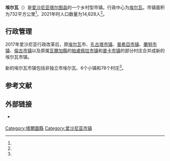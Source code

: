 {{Infobox settlement
| name                    = 埃尔瓦
| native_name             = Elva vald
| native_name_lang        = et
| settlement_type         = [[愛沙尼亞行政區劃|市镇]]
| image_skyline           = Elva raekoda 2020.jpg
| image_caption           = 2020年时的埃尔瓦市政厅
| image_flag              = Elva valla lipp.svg
| flag_size               = 125px
| image_shield            = Elva valla vapp.svg
| shield_size             = 75px
| image_map               = Eesti Elva vald 2017.svg
| map_caption             = 埃尔瓦市镇在爱沙尼亚的位置
| pushpin_map             = 
| pushpin_label_position  = 
| pushpin_map_alt         = 
| pushpin_map_caption     = 
| coordinates             = 
| coor_pinpoint           = 
| coordinates_footnotes   = 
| subdivision_type        = [[世界政區索引|国家]]
| subdivision_name        = [[愛沙尼亞|愛沙尼亞]]
| subdivision_type1       = [[愛沙尼亞行政區劃|县]]
| subdivision_name1       = [[塔尔图县|塔尔图县]]
| seat_type               = 行政中心
| seat                    = [[埃尔瓦_(爱沙尼亚)|埃尔瓦]]
| established_title       = 合并成立
| established_date        = 2017年10月24日
| government_footnotes    = 
| leader_party            = 
| leader_title            = 
| leader_name             = 
| unit_pref               = Metric
| area_footnotes          = <ref name="haldus"/>
| area_note               = 
| area_water_percent      = 
| area_rank               = 
| area_total_km2          = 732.27
| elevation_footnotes     = 
| elevation_m             = 
| population_as_of        = 2021
| population_footnotes    = <ref name="demog"/>
| population_total        = 14,628
| population_density_km2  = auto
| population_note         = 
| timezone1               = 
| utc_offset1             = 
| timezone1_DST           = 
| utc_offset1_DST         = 
| postal_code_type        = 邮政编码
| postal_code             = 
| area_code_type          = 
| area_code               = 
| iso_code                = 
| website                 = {{URL|https://www.elva.ee/}}
| footnotes               = 
}}
'''埃尔瓦'''（{{lang-et|Elva vald}}）是[[爱沙尼亚|爱沙尼亚]][[塔尔图县|塔尔图县]]的一个乡村型市镇。行政中心为[[埃尔瓦_(爱沙尼亚)|埃尔瓦]]。市镇面积为732平方公里<ref name="haldus"/>，2021年时人口数量为14,628人<ref name="demog"/>。

== 行政管理 ==
2017年爱沙尼亚行政改革后，原[[埃尔瓦_(爱沙尼亚)|埃尔瓦]]市、[[孔古塔鄉|孔古塔市镇]]、[[普希亞鄉|普希亞市镇]]、[[蘭努鄉|蘭努市镇]]、[[倫古鄉|倫古市镇]]以及原属[[瓦爾加縣_(愛沙尼亞)|瓦爾加縣]]的[[帕盧佩拉鄉|帕盧佩拉市镇]]和[[普卡鄉|普卡市镇]]的部分村庄合并成新的埃尔瓦市镇。

新的埃尔瓦市镇包括非独立市埃尔瓦、6个小镇和78个村庄<ref name="Asustus"/>。

== 参考文献 ==
{{Reflist|30em|refs=
<ref name="demog">{{cite web | url = https://www.elvl.ee/elanike-arv | title = Elanike demograafiline jaotus KOV-de kaupa | language = et | publisher = Eesti Linnade ja Valdade Liit | date = 2021-01-06 | accessdate = 2021-03-24 | archive-date = 2020-12-05 | archive-url = https://web.archive.org/web/20201205023600/https://www.elvl.ee/elanike-arv | dead-url = no }}</ref>

<ref name="haldus">{{cite web | url = https://haldusreform.fin.ee/static/sites/3/2018/02/ulevaade_omavalitsused_2018.xlsx | title = Ühinenud ja kõikide omavalitsuste ülevaade (sh KOV kontaktandmed ja omavalitsusjuhid) | format = xlsx | language = et | publisher = haldusreform.fin.ee | date = 2018-03 | accessdate = 2021-03-24 | archive-date = 2018-04-02 | archive-url = https://web.archive.org/web/20180402225522/https://haldusreform.fin.ee/static/sites/3/2018/02/ulevaade_omavalitsused_2018.xlsx | dead-url = no }}</ref>

<ref name="Asustus">{{cite web | url = https://www.riigiteataja.ee/aktilisa/1020/2201/8005/Asustusuksuste_nimistu_lisa_30012018.pdf | title = Asustusüksuste nimistu | format = pdf | language = et | publisher = riigiteataja.ee | date = 2018-01-30 | accessdate = 2021-03-24 | archive-date = 2018-05-10 | archive-url = https://web.archive.org/web/20180510185113/https://www.riigiteataja.ee/aktilisa/1020/2201/8005/Asustusuksuste_nimistu_lisa_30012018.pdf | dead-url = no }}</ref>
}}

== 外部链接 ==
{{commonscat|Elva Parish|position=left}}
* {{Official site|https://www.elva.ee/}} {{et icon}}

{{DEFAULTSORT:Elva vald}}
[[Category:塔爾圖縣|Category:塔爾圖縣]]
[[Category:爱沙尼亚市镇|Category:爱沙尼亚市镇]]